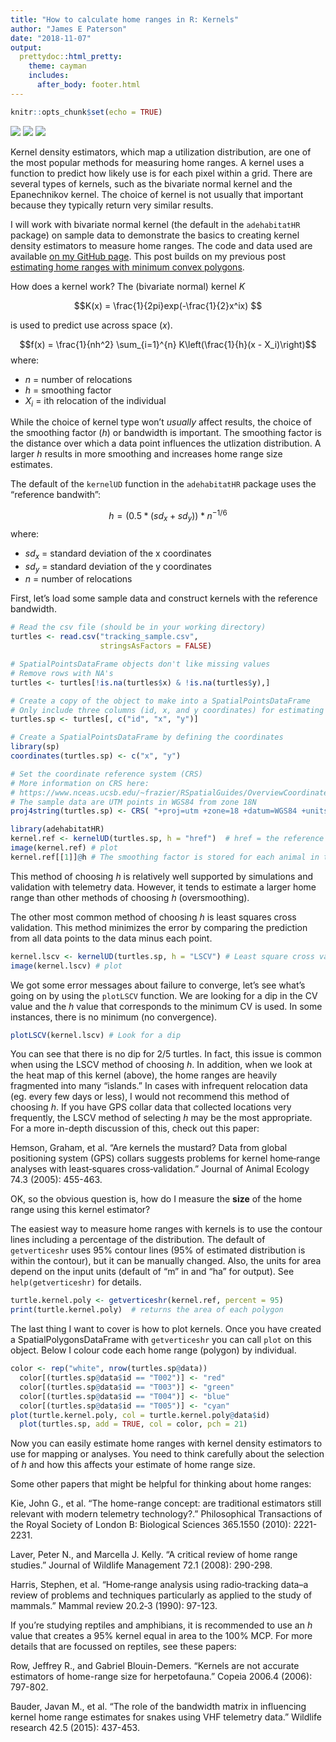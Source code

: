 ```yaml
---
title: "How to calculate home ranges in R: Kernels"
author: "James E Paterson"
date: "2018-11-07"
output: 
  prettydoc::html_pretty:
    theme: cayman
    includes:
      after_body: footer.html
---
```


```r
knitr::opts_chunk$set(echo = TRUE)
```
<p align="center">
![](Figures/kernelplots.jpeg)
![](Figures/kernelplots2.jpeg)
![](Figures/kernelplots3.jpeg)

Kernel density estimators, which map a utilization distribution, are one of the most popular methods for measuring home ranges. A kernel uses a function to predict how likely use is for each pixel within a grid. There are several types of kernels, such as the bivariate normal kernel and the Epanechnikov kernel. The choice of kernel is not usually that important because they typically return very similar results.

I will work with bivariate normal kernel (the default in the `adehabitatHR` package) on sample data to demonstrate the basics to creating kernel density estimators to measure home ranges. The code and data used are available [on my GitHub page](https://github.com/jamesepaterson/trackingworkshop "James' GitHub page"). This post builds on my previous post [estimating home ranges with minimum convex polygons](https://jamesepaterson.weebly.com/blog/how-to-create-home-ranges-in-r-minimum-convex-polygons).

How does a kernel work? The (bivariate normal) kernel $K$

 $$K(x) = \frac{1}{2pi}exp(-\frac{1}{2}x^ix)   $$

is used to predict use across space ($x$). 

 $$f(x) = \frac{1}{nh^2} \sum_{i=1}^{n} K\left(\frac{1}{h}(x - X_i)\right)$$
where:

* *n* = number of relocations
* *h* = smoothing factor
* *X~i~* = ith relocation of the individual

While the choice of kernel type won't *usually* affect results, the choice of the smoothing factor (*h*) or bandwidth is important. The smoothing factor is the distance over which a data point influences the utlization distribution. A larger *h* results in more smoothing and increases home range size estimates.

The default of the `kernelUD` function in the `adehabitatHR` package uses the "reference bandwith": 

$$ h = \left(0.5 * (sd_x + sd_y)\right) * n^{−1/6} $$
where:

* *sd~x~* = standard deviation of the x coordinates
* *sd~y~* = standard deviation of the y coordinates
* *n* = number of relocations

First, let's load some sample data and construct kernels with the reference bandwidth.

```r
# Read the csv file (should be in your working directory)
turtles <- read.csv("tracking_sample.csv", 
                    stringsAsFactors = FALSE) 

# SpatialPointsDataFrame objects don't like missing values
# Remove rows with NA's
turtles <- turtles[!is.na(turtles$x) & !is.na(turtles$y),]

# Create a copy of the object to make into a SpatialPointsDataFrame
# Only include three columns (id, x, and y coordinates) for estimating home ranges
turtles.sp <- turtles[, c("id", "x", "y")]

# Create a SpatialPointsDataFrame by defining the coordinates
library(sp)
coordinates(turtles.sp) <- c("x", "y")

# Set the coordinate reference system (CRS)
# More information on CRS here: 
# https://www.nceas.ucsb.edu/~frazier/RSpatialGuides/OverviewCoordinateReferenceSystems.pdf
# The sample data are UTM points in WGS84 from zone 18N
proj4string(turtles.sp) <- CRS( "+proj=utm +zone=18 +datum=WGS84 +units=m +no_defs" )
```

```r
library(adehabitatHR)
kernel.ref <- kernelUD(turtles.sp, h = "href")  # href = the reference bandwidth
image(kernel.ref) # plot
kernel.ref[[1]]@h # The smoothing factor is stored for each animal in the "h" slot
```

This method of choosing *h* is relatively well supported by simulations and validation with telemetry data. However, it tends to estimate a larger home range than other methods of choosing *h* (oversmoothing).

The other most common method of choosing *h* is least squares cross validation. This method minimizes the error by comparing the prediction from all data points to the data minus each point. 

```r
kernel.lscv <- kernelUD(turtles.sp, h = "LSCV") # Least square cross validation
image(kernel.lscv) # plot
```

We got some error messages about failure to converge, let's see what's going on by using the `plotLSCV` function. We are looking for a dip in the CV value and the *h* value that corresponds to the minimum CV is used. In some instances, there is no minimum (no convergence). 

```r
plotLSCV(kernel.lscv) # Look for a dip
```

You can see that there is no dip for 2/5 turtles. In fact, this issue is common when using the LSCV method of choosing *h*. In addition, when we look at the heat map of this kernel (above), the home ranges are heavily fragmented into many "islands." In cases with infrequent relocation data (eg. every few days or less), I would not recommend this method of choosing *h*. If you have GPS collar data that collected locations very frequently, the LSCV method of selecting *h* may be the most appropriate. For a more in-depth discussion of this, check out this paper: 

Hemson, Graham, et al. "Are kernels the mustard? Data from global positioning system (GPS) collars suggests problems for kernel home‐range analyses with least‐squares cross‐validation." Journal of Animal Ecology 74.3 (2005): 455-463.

OK, so the obvious question is, how do I measure the **size** of the home range using this kernel estimator?

The easiest way to measure home ranges with kernels is to use the contour lines including a percentage of the distribution. The default of `getverticeshr` uses 95% contour lines (95% of estimated distribution is within the contour), but it can be manually changed. Also, the units for area depend on the input units (default of "m" in and "ha" for output). See `help(getverticeshr)` for details.

```r
turtle.kernel.poly <- getverticeshr(kernel.ref, percent = 95) 
print(turtle.kernel.poly)  # returns the area of each polygon
```

The last thing I want to cover is how to plot kernels. Once you have created a SpatialPolygonsDataFrame with `getverticeshr` you can call `plot` on this object. Below I colour code each home range (polygon) by individual.

```r
color <- rep("white", nrow(turtles.sp@data))
  color[(turtles.sp@data$id == "T002")] <- "red"
  color[(turtles.sp@data$id == "T003")] <- "green"
  color[(turtles.sp@data$id == "T004")] <- "blue"
  color[(turtles.sp@data$id == "T005")] <- "cyan"
plot(turtle.kernel.poly, col = turtle.kernel.poly@data$id)
  plot(turtles.sp, add = TRUE, col = color, pch = 21)
```

Now you can easily estimate home ranges with kernel density estimators to use for mapping or analyses. You need to think carefully about the selection of *h* and how this affects your estimate of home range size.

Some other papers that might be helpful for thinking about home ranges:

Kie, John G., et al. "The home-range concept: are traditional estimators still relevant with modern telemetry technology?." Philosophical Transactions of the Royal Society of London B: Biological Sciences 365.1550 (2010): 2221-2231.

Laver, Peter N., and Marcella J. Kelly. "A critical review of home range studies." Journal of Wildlife Management 72.1 (2008): 290-298.

Harris, Stephen, et al. "Home‐range analysis using radio‐tracking data–a review of problems and techniques particularly as applied to the study of mammals." Mammal review 20.2‐3 (1990): 97-123.

If you're studying reptiles and amphibians, it is recommended to use an *h* value that creates a 95% kernel equal in area to the 100% MCP. For more details that are focussed on reptiles, see these papers:

Row, Jeffrey R., and Gabriel Blouin-Demers. "Kernels are not accurate estimators of home-range size for herpetofauna." Copeia 2006.4 (2006): 797-802.

Bauder, Javan M., et al. "The role of the bandwidth matrix in influencing kernel home range estimates for snakes using VHF telemetry data." Wildlife research 42.5 (2015): 437-453.